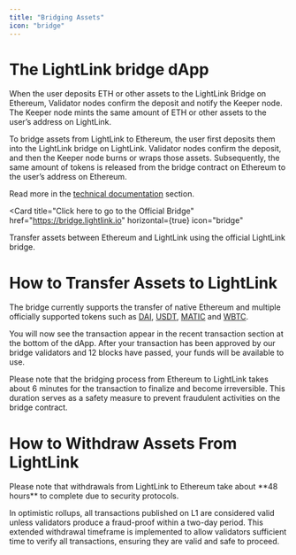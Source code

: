 ```yaml
---
title: "Bridging Assets"
icon: "bridge"
---
```


# The LightLink bridge dApp

When the user deposits ETH or other assets to the LightLink Bridge on Ethereum, Validator nodes confirm the deposit and notify the Keeper node. The Keeper node mints the same amount of ETH or other assets to the user’s address on LightLink.

To bridge assets from LightLink to Ethereum, the user first deposits them into the LightLink bridge on LightLink. Validator nodes confirm the deposit, and then the Keeper node burns or wraps those assets. Subsequently, the same amount of tokens is released from the bridge contract on Ethereum to the user’s address on Ethereum.

Read more in the [technical documentation](../technical) section.

<Card
  title="Click here to go to the Official Bridge"
  href="https://bridge.lightlink.io"
  horizontal={true}
  icon="bridge"
>
  Transfer assets between Ethereum and LightLink using the official LightLink
  bridge.
</Card>

# How to Transfer Assets to LightLink

The bridge currently supports the transfer of native Ethereum and multiple officially supported tokens such as [DAI](https://makerdao.com/en/), [USDT](https://tether.to/en/), [MATIC](https://coinmarketcap.com/currencies/polygon/) and [WBTC](https://coinmarketcap.com/currencies/wrapped-bitcoin/).

<Steps>
  <Step title="Navigate to our bridge dApp" />
  <Step title="Click the 'Connect Wallet' button" />
  <Step title="Select the network from which you would like to transfer your assets from" />
  <Step title="Select the asset you want to bridge, such as ETH, USDT, WBTC, or others" />
  <Step title="Enter the amount of the asset you would like to transfer, e.g. 0.1 Ethereum" />
  <Step title="Click 'Transfer'" />
  <Step title="Confirm the transaction and send it via your wallet" />
</Steps>

You will now see the transaction appear in the recent transaction section at the bottom of the dApp. After your transaction has been approved by our bridge validators and 12 blocks have passed, your funds will be available to use.

Please note that the bridging process from Ethereum to LightLink takes about 6 minutes for the transaction to finalize and become irreversible. This duration serves as a safety measure to prevent fraudulent activities on the bridge contract.

# How to Withdraw Assets From LightLink

<Steps>
  <Step title="Navigate to our bridge dApp" />
  <Step title="Click the 'Connect Wallet' button" />
  <Step title="Select the asset you want to withdraw, such as ETH, USDT, WBTC, or others" />
  <Step title="Enter the amount of the asset you would like to withdraw" />
  <Step title="Click 'Transfer'" />
  <Step title="Confirm the transaction and send it via your wallet" />
</Steps>

<Info>
  Please note that withdrawals from LightLink to Ethereum take about **48
  hours** to complete due to security protocols.
</Info>

In optimistic rollups, all transactions published on L1 are considered valid unless validators produce a fraud-proof within a two-day period. This extended withdrawal timeframe is implemented to allow validators sufficient time to verify all transactions, ensuring they are valid and safe to proceed.
